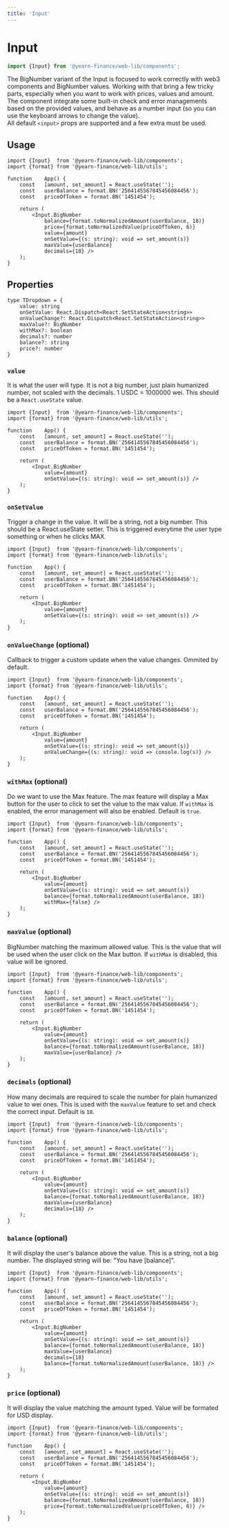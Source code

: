 ```yaml
---
title: 'Input'
---
```



# Input
```ts
import {Input} from '@yearn-finance/web-lib/components';
```
<InputExample />

The BigNumber variant of the Input is focused to work correctly with web3 components and BigNumber values. Working with that bring a few tricky parts, especially when you want to work with prices, values and amount.  
The component integrate some built-in check and error managements based on the provided values, and behave as a number input (so you can use the keyboard arrows to change the value).   
All default `<input>` props are supported and a few extra must be used. 

## Usage

```tsx
import {Input}  from '@yearn-finance/web-lib/components';
import {format} from '@yearn-finance/web-lib/utils';

function	App() {
	const	[amount, set_amount] = React.useState('');
	const	userBalance = format.BN('2564145567845456084456');
	const	priceOfToken = format.BN('1451454');

	return (
		<Input.BigNumber
			balance={format.toNormalizedAmount(userBalance, 18)}
			price={format.toNormalizedValue(priceOfToken, 6)}
			value={amount}
			onSetValue={(s: string): void => set_amount(s)}
			maxValue={userBalance}
			decimals={18} />
	);
}
```

## Properties

```tsx
type TDropdown = {
	value: string
	onSetValue: React.Dispatch<React.SetStateAction<string>>
	onValueChange?: React.Dispatch<React.SetStateAction<string>>
	maxValue?: BigNumber
	withMax?: boolean
	decimals?: number
	balance?: string
	price?: number
}
```

### `value`
It is what the user will type. It is not a big number, just plain humanized number, not scaled with the decimals. 1 USDC = 1000000 wei. This should be a `React.useState` value.
```tsx {11}
import {Input}  from '@yearn-finance/web-lib/components';
import {format} from '@yearn-finance/web-lib/utils';

function	App() {
	const	[amount, set_amount] = React.useState('');
	const	userBalance = format.BN('2564145567845456084456');
	const	priceOfToken = format.BN('1451454');

	return (
		<Input.BigNumber
			value={amount}
			onSetValue={(s: string): void => set_amount(s)} />
	);
}
```

### `onSetValue`
Trigger a change in the value. It will be a string, not a big number. This should be a React.useState setter. This is triggered everytime the user type something or when he clicks MAX.
```tsx {12}
import {Input}  from '@yearn-finance/web-lib/components';
import {format} from '@yearn-finance/web-lib/utils';

function	App() {
	const	[amount, set_amount] = React.useState('');
	const	userBalance = format.BN('2564145567845456084456');
	const	priceOfToken = format.BN('1451454');

	return (
		<Input.BigNumber
			value={amount}
			onSetValue={(s: string): void => set_amount(s)} />
	);
}
```


### `onValueChange` (optional)
Callback to trigger a custom update when the value changes. Ommited by default.
```tsx {13}
import {Input}  from '@yearn-finance/web-lib/components';
import {format} from '@yearn-finance/web-lib/utils';

function	App() {
	const	[amount, set_amount] = React.useState('');
	const	userBalance = format.BN('2564145567845456084456');
	const	priceOfToken = format.BN('1451454');

	return (
		<Input.BigNumber
			value={amount}
			onSetValue={(s: string): void => set_amount(s)}
			onValueChange={(s: string): void => console.log(s)} />
	);
}
```


### `withMax` (optional)
Do we want to use the Max feature. The max feature will display a Max button for the user to click to set the value to the max value. If `withMax` is enabled, the error management will also be enabled. Default is `true`.  
```tsx {14}
import {Input}  from '@yearn-finance/web-lib/components';
import {format} from '@yearn-finance/web-lib/utils';

function	App() {
	const	[amount, set_amount] = React.useState('');
	const	userBalance = format.BN('2564145567845456084456');
	const	priceOfToken = format.BN('1451454');

	return (
		<Input.BigNumber
			value={amount}
			onSetValue={(s: string): void => set_amount(s)}
			balance={format.toNormalizedAmount(userBalance, 18)}
			withMax={false} />
	);
}
```

### `maxValue` (optional)
BigNumber matching the maximum allowed value. This is the value that will be used when the user click on the Max button. If `withMax` is disabled, this value will be ignored.  
```tsx {14}
import {Input}  from '@yearn-finance/web-lib/components';
import {format} from '@yearn-finance/web-lib/utils';

function	App() {
	const	[amount, set_amount] = React.useState('');
	const	userBalance = format.BN('2564145567845456084456');
	const	priceOfToken = format.BN('1451454');

	return (
		<Input.BigNumber
			value={amount}
			onSetValue={(s: string): void => set_amount(s)}
			balance={format.toNormalizedAmount(userBalance, 18)}
			maxValue={userBalance} />
	);
}
```

### `decimals` (optional)
How many decimals are required to scale the number for plain humanized value to wei ones. This is used with the `maxValue` feature to set and check the correct input. Default is `18`.
```tsx {15}
import {Input}  from '@yearn-finance/web-lib/components';
import {format} from '@yearn-finance/web-lib/utils';

function	App() {
	const	[amount, set_amount] = React.useState('');
	const	userBalance = format.BN('2564145567845456084456');
	const	priceOfToken = format.BN('1451454');

	return (
		<Input.BigNumber
			value={amount}
			onSetValue={(s: string): void => set_amount(s)}
			balance={format.toNormalizedAmount(userBalance, 18)}
			maxValue={userBalance}
			decimals={18} />
	);
}
```

### `balance` (optional)
It will display the user's balance above the value. This is a string, not a big number. The displayed string will be: "You have [balance]".
```tsx {16}
import {Input}  from '@yearn-finance/web-lib/components';
import {format} from '@yearn-finance/web-lib/utils';

function	App() {
	const	[amount, set_amount] = React.useState('');
	const	userBalance = format.BN('2564145567845456084456');
	const	priceOfToken = format.BN('1451454');

	return (
		<Input.BigNumber
			value={amount}
			onSetValue={(s: string): void => set_amount(s)}
			balance={format.toNormalizedAmount(userBalance, 18)}
			maxValue={userBalance}
			decimals={18}
			balance={format.toNormalizedAmount(userBalance, 18)} />
	);
}
```

### `price` (optional)
It will display the value matching the amount typed. Value will be formated for USD display.
```tsx {14}
import {Input}  from '@yearn-finance/web-lib/components';
import {format} from '@yearn-finance/web-lib/utils';

function	App() {
	const	[amount, set_amount] = React.useState('');
	const	userBalance = format.BN('2564145567845456084456');
	const	priceOfToken = format.BN('1451454');

	return (
		<Input.BigNumber
			value={amount}
			onSetValue={(s: string): void => set_amount(s)}
			balance={format.toNormalizedAmount(userBalance, 18)}
			price={format.toNormalizedValue(priceOfToken, 6)} />
	);
}
```